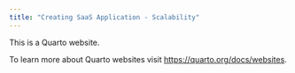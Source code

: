 ```yaml
---
title: "Creating SaaS Application - Scalability"
---
```


This is a Quarto website.

To learn more about Quarto websites visit <https://quarto.org/docs/websites>.

